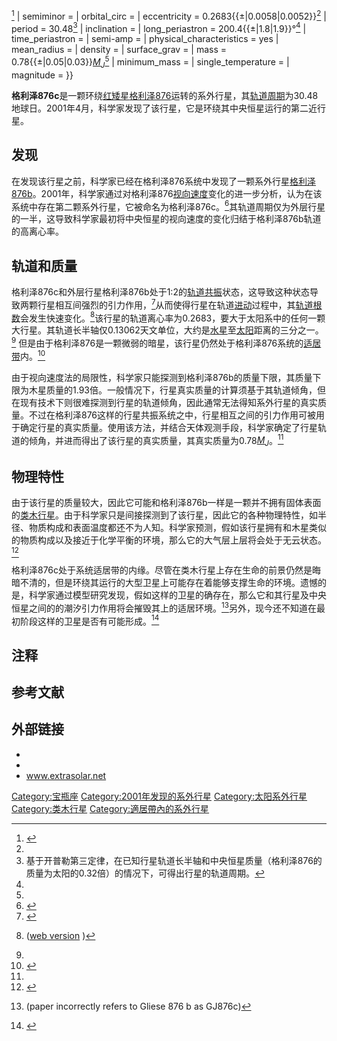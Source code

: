 {{Infobox Planet
| bgcolour = #A0B0FF
| image = [[File:ConceptJKV-Gliese876-c.png|200px]]
| caption =藝術家筆下的格利泽876c
| name = 格利泽876c
| parent star = yes
| star = 格利泽876
| planet = 
| constell = 宝瓶座
| distance = 15.3光年
| RA = {{RA|22|53|16.73}}
| DEC = {{DEC|−14|15|49.3}}
| class = M3.5V
| discovery = yes
| discovery_ref = 
| discoverer = 杰弗里·马西等人
| discovered = 2001年4月4日
| discovery_method = 视向速度法
| semimajor = 0.13062{{±|0.00005|0.00005}}<ref name="Bean2009">{{cite arXiv|title=The architecture of the GJ876 planetary system. Masses and orbital coplanarity for planets b and c|year=2009|eprint=0901.3144|class=astro-ph|accessdate=2009-03-07|last1=Bean | first1=Jacob L.|author2=Andreas Seifahrt}}</ref>
| semiminor = 
| orbital_circ = 
| eccentricity = 0.2683{{±|0.0058|0.0052}}<ref name="Bean2009" />
| period = 30.48<ref group="note">基于开普勒第三定律，在已知行星轨道长半轴和中央恒星质量（格利泽876的质量为太阳的0.32倍）的情况下，可得出行星的轨道周期。</ref>
| inclination = 
| long_periastron = 200.4{{±|1.8|1.9}}°<ref name="Bean2009" />
| time_periastron = 
| semi-amp =
| physical_characteristics = yes
| mean_radius = 
| density = 
| surface_grav = 
| mass = 0.78{{±|0.05|0.03}}[[木星质量|''M''<sub>''J''</sub>]]<ref name="Bean2009" />
| minimum_mass =
| single_temperature = 
| magnitude =
}}

'''格利泽876c'''是一颗环绕[[红矮星|红矮星]][[格利泽876|格利泽876]]运转的系外行星，其[[轨道周期|轨道周期]]为30.48地球日。2001年4月，科学家发现了该行星，它是环绕其中央恒星运行的第二近行星。

==发现==
在发现该行星之前，科学家已经在格利泽876系统中发现了一颗系外行星[[格利泽876b|格利泽876b]]。2001年，科学家通过对格利泽876[[视向速度|视向速度]]变化的进一步分析，认为在该系统中存在第二颗系外行星，它被命名为格利泽876c。<ref>{{cite journal|url=http://cdsads.u-strasbg.fr/cgi-bin/nph-bib_query?2001ApJ...556..296M&db_key=AST&nosetcookie=1|author=Marcy, G. et al.|title=A Pair of Resonant Planets Orbiting GJ 876|journal=[[天文物理期刊|天文物理期刊]]|volume=556|issue=1|pages=296 – 301|year=2001|doi=10.1086/321552}}</ref>其轨道周期仅为外层行星的一半，这导致科学家最初将中央恒星的视向速度的变化归结于格利泽876b轨道的高离心率。

==轨道和质量==
格利泽876c和外层行星格利泽876b处于1:2的[[轨道共振|轨道共振]]状态，这导致这种状态导致两颗行星相互间强烈的引力作用，<ref>{{cite journal|url=http://adsabs.harvard.edu/abs/2001ApJ...558..392R|author=Rivera, E., Lissauer, J.|title=Dynamical Models of the Resonant Pair of Planets Orbiting the Star GJ 876|journal=[[天文物理期刊|天文物理期刊]]|volume=558|issue=1|pages=392 – 402|year=2001|doi=10.1086/322477|access-date=2009-06-17|archive-date=2019-09-25|archive-url=https://web.archive.org/web/20190925021354/http://adsabs.harvard.edu/abs/2001ApJ...558..392R|dead-url=no}}</ref>从而使得行星在轨道[[进动|进动]]过程中，其[[轨道根数|轨道根数]]会发生快速变化。<ref>{{cite journal | url=http://www.iop.org/EJ/article/0004-637X/646/1/505/64046.html | author=Butler ''et al.'' | title=Catalog of Nearby Exoplanets | journal=[[天文物理期刊|天文物理期刊]] | volume=646 | issue=1 | pages=505–522 | year=2006 | doi=10.1086/504701 | access-date=2009-06-17 | archive-date=2019-12-07 | archive-url=https://web.archive.org/web/20191207150418/http://www.iop.org/EJ/article/0004-637X/646/1/505/64046.html | dead-url=yes }} ([http://exoplanets.org/planets.shtml web version] {{Wayback|url=http://exoplanets.org/planets.shtml |date=20190305020910 }})</ref>该行星的轨道离心率为0.2683，要大于太阳系中的任何一颗大行星。其轨道长半轴仅0.13062天文单位，大约是[[水星|水星]]至[[太阳|太阳]]距离的三分之一。<ref name="Bean2009" /> 但是由于格利泽876是一颗微弱的暗星，该行星仍然处于格利泽876系统的[[适居带|适居带]]内。<ref>{{cite journal|url=http://cdsads.u-strasbg.fr/cgi-bin/nph-bib_query?2005ApJ...622.1091J&db_key=AST&nosetcookie=1|author=Jones, B. et al.|title=Prospects for Habitable "Earths" in Known Exoplanetary Systems|journal=[[天文物理期刊|天文物理期刊]]|volume=622|issue=2|pages=1091 – 1101|year=2005|doi=10.1086/428108}}</ref>

由于视向速度法的局限性，科学家只能探测到格利泽876b的质量下限，其质量下限为木星质量的1.93倍。一般情况下，行星真实质量的计算须基于其轨道倾角，但在现有技术下则很难探测到行星的轨道倾角，因此通常无法得知系外行星的真实质量。不过在格利泽876这样的行星共振系统之中，行星相互之间的引力作用可被用于确定行星的真实质量。使用该方法，并结合天体观测手段，科学家确定了行星轨道的倾角，并进而得出了该行星的真实质量，其真实质量为0.78[[木星质量|''M''<sub>''J''</sub>]]。<ref name="Bean2009" />

==物理特性==
由于该行星的质量较大，因此它可能和格利泽876b一样是一颗并不拥有固体表面的[[类木行星|类木行星]]。由于科学家只是间接探测到了该行星，因此它的各种物理特性，如半径、物质构成和表面温度都还不为人知。科学家预测，假如该行星拥有和木星类似的物质构成以及接近于化学平衡的环境，那么它的大气层上层将会处于无云状态。<ref>{{cite journal|url=http://adsabs.harvard.edu/abs/2003ApJ...588.1121S|author=Sudarsky, D. et al.|title=Theoretical Spectra and Atmospheres of Extrasolar Giant Planets|journal=[[天文物理期刊|天文物理期刊]]|volume=588|issue=2|pages=1121 – 1148|year=2003|doi=10.1086/374331|access-date=2009-06-17|archive-date=2019-05-04|archive-url=https://web.archive.org/web/20190504064225/http://adsabs.harvard.edu/abs/2003ApJ...588.1121S|dead-url=no}}</ref>

格利泽876c处于系统适居带的内缘。尽管在类木行星上存在生命的前景仍然是晦暗不清的，但是环绕其运行的大型卫星上可能存在着能够支撑生命的环境。遗憾的是，科学家通过模型研究发现，假如这样的卫星的确存在，那么它和其行星及中央恒星之间的的潮汐引力作用将会摧毁其上的适居环境。<ref>{{cite journal|url=http://adsabs.harvard.edu/abs/2002ApJ...575.1087B|author=Barnes, J., O'Brien, D.|title=Stability of Satellites around Close-in Extrasolar Giant Planets|journal=[[天文物理期刊|天文物理期刊]]|volume=575|issue=2|pages=1087 – 1093|year=2002|doi=10.1086/341477|access-date=2009-06-17|archive-date=2018-10-28|archive-url=https://web.archive.org/web/20181028035213/http://adsabs.harvard.edu/abs/2002ApJ...575.1087B|dead-url=no}} (paper incorrectly refers to Gliese 876 b as GJ876c)</ref>另外，现今还不知道在最初阶段这样的卫星是否有可能形成。<ref>{{cite journal|url=http://www.nature.com/nature/journal/v441/n7095/abs/nature04860.html|author=Canup, R., Ward, W.|title=A common mass scaling for satellite systems of gaseous planets|journal=[[自然_(期刊)|自然]]|volume=441|year=2006|pages=834 – 839|doi=10.1038/nature04860|access-date=2009-06-17|archive-date=2007-09-29|archive-url=https://web.archive.org/web/20070929152338/http://www.nature.com/nature/journal/v441/n7095/abs/nature04860.html|dead-url=no}}</ref>

==注释==
<references group="note" />

==参考文献==
{{Reflist|2}}

==外部链接==
* {{cite web |url=http://antwrp.gsfc.nasa.gov/apod/ap980626.html |title=A planet for Gliese 876 |accessdate=2008-06-21 |work=NASA |publisher=Astronomy Picture of the Day |date=1998-06-26 |archive-date=2010-11-21 |archive-url=https://web.archive.org/web/20101121123341/http://antwrp.gsfc.nasa.gov/apod/ap980626.html |dead-url=no }}
* {{cite web |url=http://www.obs-hp.fr/www/nouvelles/gl876.html |title=Gliese 876 : THE CLOSEST EXTRASOLAR PLANET |accessdate=2008-06-21 |work=Observatoire de Haute Provence |archive-date=2012-10-24 |archive-url=https://web.archive.org/web/20121024031409/http://www.obs-hp.fr/www/nouvelles/gl876.html |dead-url=no }}
* [http://www.extrasolar.net/planettour.asp?StarCatID=normal&PlanetID=156 www.extrasolar.net] {{Wayback|url=http://www.extrasolar.net/planettour.asp?StarCatID=normal&PlanetID=156 |date=20100922151621 }}

{{Gliese 876}}
{{Sky|22|53|16.7|-|14|15|49|15.3}}
[[Category:宝瓶座|Category:宝瓶座]]
[[Category:2001年发现的系外行星|Category:2001年发现的系外行星]]
[[Category:太阳系外行星|Category:太阳系外行星]]
[[Category:类木行星|Category:类木行星]]
[[Category:適居帶內的系外行星|Category:適居帶內的系外行星]]